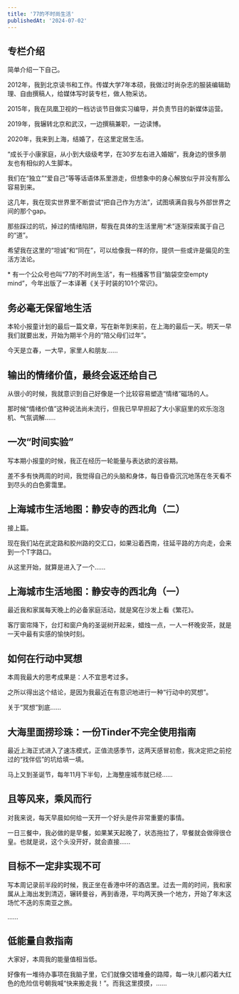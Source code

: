 ```yaml
---
title: '77的不时尚生活'
publishedAt: '2024-07-02'
---
```


## 专栏介绍

简单介绍一下自己。

2012年，我到北京读书和工作。传媒大学7年本硕，我做过时尚杂志的服装编辑助理、自由撰稿人，给媒体写时装专栏，做人物采访。

2015年，我在凤凰卫视的一档访谈节目做实习编导，并负责节目的新媒体运营。

2019年，我辗转北京和武汉，一边撰稿兼职，一边读博。

2020年，我来到上海，结婚了，在这里定居生活。

“成长于小康家庭，从小到大级级考学，在30岁左右进入婚姻”，我身边的很多朋友也有相似的人生脚本。

我们在“独立”“爱自己”等等话语体系里游走，但想象中的身心解放似乎并没有那么容易到来。

这几年，我在现实世界里不断尝试“把自己作为方法”，试图填满自我与外部世界之间的那个gap。

那些踩过的坑，掉过的情绪陷阱，帮我在具体的生活里用“术”逐渐探索属于自己的“道”。

希望我在这里的“坦诚”和“同在”，可以给像我一样的你，提供一些或许是偏见的生活方法论。

\* 有一个公众号也叫“77的不时尚生活”，有一档播客节目“脑袋空空empty mind”，今年出版了一本译著《关于时装的101个常识》。



## 务必毫无保留地生活
本轮小报童计划的最后一篇文章，写在新年到来前，在上海的最后一天。明天一早我们就要出发，开始为期半个月的“陪父母们过年”。

今天是立春，一大早，家里人和朋友......

## 输出的情绪价值，最终会返还给自己
从很小的时候，我就意识到自己好像是一个比较容易塑造“情绪”磁场的人。

那时候“情绪价值”这种说法尚未流行，但我已早早担起了大小家庭里的欢乐泡泡机、气氛调解......

## 一次“时间实验”
写本期小报童的时候，我正在经历一轮能量与表达欲的波谷期。

差不多有快两周的时间，我觉得自己的头脑和身体，每日昏昏沉沉地荡在冬天看不到尽头的白色雾霭里。

## 上海城市生活地图：静安寺的西北角（二）
接上篇。

现在我们站在武定路和胶州路的交汇口，如果沿着西南，往延平路的方向走，会来到一个T字路口。

从这里开始，就算是进入了一个......

## 上海城市生活地图：静安寺的西北角（一）
最近我和家属每天晚上的必备家庭活动，就是窝在沙发上看《繁花》。

客厅窗帘降下，台灯和窗户角的圣诞树开起来，蜡烛一点，一人一杯晚安茶，就是一天中最有实感的愉快时刻。

## 如何在行动中冥想
本周我最大的思考成果是：人不宜思考过多。

之所以得出这个结论，是因为我最近在有意识地进行一种“行动中的冥想”。

关于“冥想”到底......

## 大海里面捞珍珠：一份Tinder不完全使用指南
最近上海正式进入了速冻模式，正值流感季节，这两天感冒初愈，我决定把之前挖过的“找伴侣”的坑给填一填。

马上又到圣诞节，每年11月下半旬，上海整座城市就已经......

## 且等风来，乘风而行
对我来说，每天早晨如何给一天开一个好头是件非常重要的事情。

一日三餐中，我必做的是早餐，如果某天起晚了，状态拖拉了，早餐就会做得很仓皇。也就是说，这个头没开好，就会直接......

## 目标不一定非实现不可
写本周记录前半段的时候，我正坐在香港中环的酒店里。过去一周的时间，我和家属从上海出发到清迈，辗转曼谷，再到香港，平均两天换一个地方，开始了年末这场忙不迭的东南亚之旅。

......

## 低能量自救指南
大家好，本周我的能量值相当低。

好像有一堆待办事项在我脑子里，它们就像交错堆叠的路障，每一块儿都闪着大红色的危险信号朝我喊“快来搬走我！”。而我这里摸摸，......

